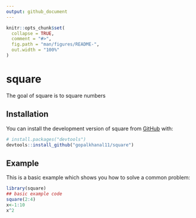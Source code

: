 ```yaml
---
output: github_document
---
```


<!-- README.md is generated from README.Rmd. Please edit that file -->

```r
knitr::opts_chunk$set(
  collapse = TRUE,
  comment = "#>",
  fig.path = "man/figures/README-",
  out.width = "100%"
)
```

# square

<!-- badges: start -->
<!-- badges: end -->

The goal of square is to square numbers

## Installation

You can install the development version of square from [GitHub](https://github.com/) with:

``` r
# install.packages("devtools")
devtools::install_github("gopalkhanal11/square")
```

## Example

This is a basic example which shows you how to solve a common problem:

```r
library(square)
## basic example code
square(2:4)
x<-1:10
x^2
```


